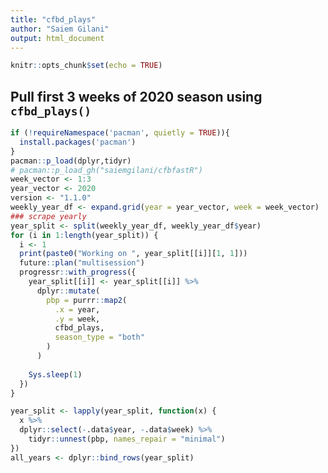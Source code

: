 ```yaml
---
title: "cfbd_plays"
author: "Saiem Gilani"
output: html_document
---
```


```r
knitr::opts_chunk$set(echo = TRUE)
```

## Pull first 3 weeks of 2020 season using `cfbd_plays()`

```r
if (!requireNamespace('pacman', quietly = TRUE)){
  install.packages('pacman')
}
pacman::p_load(dplyr,tidyr)
# pacman::p_load_gh("saiemgilani/cfbfastR")
week_vector <- 1:3
year_vector <- 2020
version <- "1.1.0"
weekly_year_df <- expand.grid(year = year_vector, week = week_vector)
### scrape yearly
year_split <- split(weekly_year_df, weekly_year_df$year)
for (i in 1:length(year_split)) {
  i <- 1
  print(paste0("Working on ", year_split[[i]][1, 1]))
  future::plan("multisession")
  progressr::with_progress({
    year_split[[i]] <- year_split[[i]] %>%
      dplyr::mutate(
        pbp = purrr::map2(
          .x = year,
          .y = week,
          cfbd_plays,
          season_type = "both"
        )
      )
    
    Sys.sleep(1)
  })
}

year_split <- lapply(year_split, function(x) {
  x %>%
  dplyr::select(-.data$year, -.data$week) %>% 
    tidyr::unnest(pbp, names_repair = "minimal")
})
all_years <- dplyr::bind_rows(year_split)


```